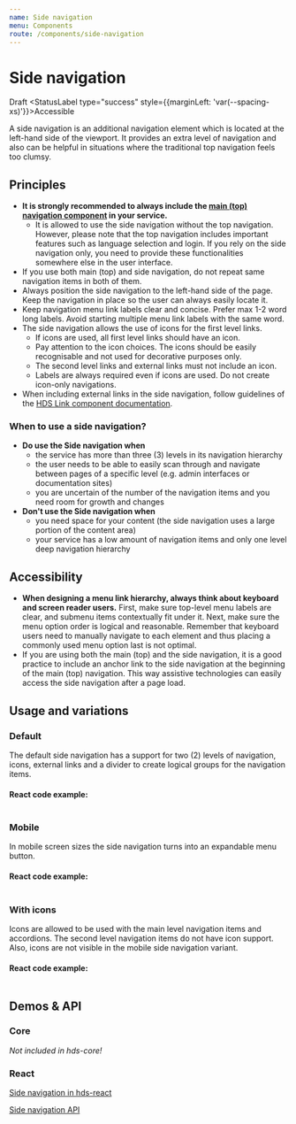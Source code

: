 ```yaml
---
name: Side navigation
menu: Components
route: /components/side-navigation
---
```




# Side navigation

<StatusLabel type="alert">Draft</StatusLabel>
<StatusLabel type="success" style={{marginLeft: 'var(--spacing-xs)'}}>Accessible</StatusLabel>

<LargeParagraph>
  A side navigation is an additional navigation element which is located at the left-hand side of the viewport. It provides an extra level of navigation and also can be helpful in situations where the traditional top navigation feels too clumsy.
</LargeParagraph>

## Principles

- **It is strongly recommended to always include the [main (top) navigation component](/components/navigation) in your service.**
  - It is allowed to use the side navigation without the top navigation. However, please note that the top navigation includes important features such as language selection and login. If you rely on the side navigation only, you need to provide these functionalities somewhere else in the user interface.
- If you use both main (top) and side navigation, do not repeat same navigation items in both of them.
- Always position the side navigation to the left-hand side of the page. Keep the navigation in place so the user can always easily locate it.
- Keep navigation menu link labels clear and concise. Prefer max 1-2 word long labels. Avoid starting multiple menu link labels with the same word.
- The side navigation allows the use of icons for the first level links.
  - If icons are used, all first level links should have an icon.
  - Pay attention to the icon choices. The icons should be easily recognisable and not used for decorative purposes only.
  - The second level links and external links must not include an icon.
  - Labels are always required even if icons are used. Do not create icon-only navigations.
- When including external links in the side navigation, follow guidelines of the [HDS Link component documentation]().

### When to use a side navigation?

- **Do use the Side navigation when**
  - the service has more than three (3) levels in its navigation hierarchy
  - the user needs to be able to easily scan through and navigate between pages of a specific level (e.g. admin interfaces or documentation sites)
  - you are uncertain of the number of the navigation items and you need room for growth and changes
- **Don't use the Side navigation when**
  - you need space for your content (the side navigation uses a large portion of the content area)
  - your service has a low amount of navigation items and only one level deep navigation hierarchy

## Accessibility
- **When designing a menu link hierarchy, always think about keyboard and screen reader users.** First, make sure top-level menu labels are clear, and submenu items contextually fit under it. Next, make sure the menu option order is logical and reasonable. Remember that keyboard users need to manually navigate to each element and thus placing a commonly used menu option last is not optimal.
- If you are using both the main (top) and the side navigation, it is a good practice to include an anchor link to the side navigation at the beginning of the main (top) navigation. This way assistive technologies can easily access the side navigation after a page load.

## Usage and variations

### Default

The default side navigation has a support for two (2) levels of navigation, icons, external links and a divider to create logical groups for the navigation items.

<Playground>

</Playground>

#### React code example:
```tsx

```

### Mobile

In mobile screen sizes the side navigation turns into an expandable menu button.

<Playground>

</Playground>

#### React code example:
```tsx

```

### With icons

Icons are allowed to be used with the main level navigation items and accordions. The second level navigation items do not have icon support. Also, icons are not visible in the mobile side navigation variant.

<Playground>

</Playground>

#### React code example:
```tsx

```

## Demos & API

### Core

_Not included in hds-core!_

### React

[Side navigation in hds-react](/storybook/react/?path=/story/components-side-navigation--example)

[Side navigation API](/storybook/react/?path=/docs/components-side-navigation--example)

